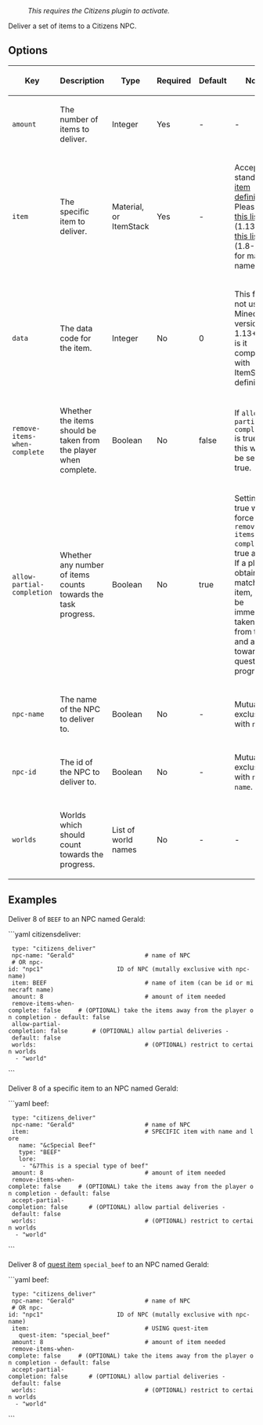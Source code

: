 : ''This requires the Citizens plugin to activate.''

Deliver a set of items to a Citizens NPC.

== Options ==
{|
|-
! Key
! Description
! Type
! Required
! Default
! Notes
|-
| <code>amount</code>
| The number of items to deliver.
| Integer
| Yes
| -
| -
|-
| <code>item</code>
| The specific item to deliver.
| Material, or ItemStack
| Yes
| -
| Accepts standard [[defining items|item definition]]. Please see [https://hub.spigotmc.org/javadocs/bukkit/org/bukkit/Material.html this list] (1.13+) or [https://helpch.at/docs/1.12.2/org/bukkit/Material.html this list] (1.8-1.12) for material names.
|-
| <code>data</code>
| The data code for the item.
| Integer
| No
| 0
| This field is not used in Minecraft versions 1.13+, nor is it compatible with ItemStack definitions.
|-
| <code>remove-items-when-complete</code>
| Whether the items should be taken from the player when complete.
| Boolean
| No
| false
| If <code>allow-partial-completion</code> is true, then this will also be set to true.
|-
| <code>allow-partial-completion</code>
| Whether any number of items counts towards the task progress.
| Boolean
| No
| true
| Setting to true will force <code>remove-items-when-complete</code> to true as well. If a player obtains any matching item, it will be immediately taken away from them and added towards the quest progress.
|-
| <code>npc-name</code>
| The name of the NPC to deliver to.
| Boolean
| No
| -
| Mutually exclusive with <code>npc-id</code>.
|-
| <code>npc-id</code>
| The id of the NPC to deliver to.
| Boolean
| No
| -
| Mutually exclusive with <code>npc-name</code>.
|-
| <code>worlds</code>
| Worlds which should count towards the progress.
| List of world names
| No
| -
| -
|}

== Examples ==
Deliver 8 of <code>BEEF</code> to an NPC named Gerald:

```yaml
citizensdeliver:
  type: "citizens_deliver"
  npc-name: "Gerald"                    # name of NPC
  # OR npc-id: "npc1"                     ID of NPC (mutally exclusive with npc-name)
  item: BEEF                            # name of item (can be id or minecraft name)
  amount: 8                             # amount of item needed
  remove-items-when-complete: false     # (OPTIONAL) take the items away from the player on completion - default: false
  allow-partial-completion: false       # (OPTIONAL) allow partial deliveries - default: false
  worlds:                               # (OPTIONAL) restrict to certain worlds
   - "world"
```

Deliver 8 of a specific item to an NPC named Gerald:

```yaml
beef:
  type: "citizens_deliver"
  npc-name: "Gerald"                    # name of NPC
  item:                                 # SPECIFIC item with name and lore
    name: "&cSpecial Beef"
    type: "BEEF"
    lore:
     - "&7This is a special type of beef"
  amount: 8                             # amount of item needed
  remove-items-when-complete: false     # (OPTIONAL) take the items away from the player on completion - default: false
  accept-partial-completion: false      # (OPTIONAL) allow partial deliveries - default: false
  worlds:                               # (OPTIONAL) restrict to certain worlds
   - "world"
```

Deliver 8 of [[Defining-items#quest-item|quest item]] <code>special_beef</code> to an NPC named Gerald:

```yaml
beef:
  type: "citizens_deliver"
  npc-name: "Gerald"                    # name of NPC
  # OR npc-id: "npc1"                     ID of NPC (mutally exclusive with npc-name)
  item:                                 # USING quest-item
    quest-item: "special_beef"
  amount: 8                             # amount of item needed
  remove-items-when-complete: false     # (OPTIONAL) take the items away from the player on completion - default: false
  accept-partial-completion: false      # (OPTIONAL) allow partial deliveries - default: false
  worlds:                               # (OPTIONAL) restrict to certain worlds
   - "world"
```
